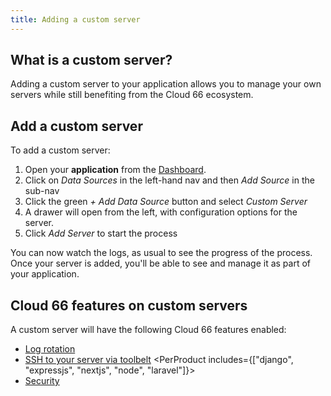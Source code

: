 ```yaml
---
title: Adding a custom server
---
```


## What is a custom server?

Adding a custom server to your application allows you to manage your own servers while still benefiting from the Cloud 66 ecosystem.

## Add a custom server

To add a custom server:

1. Open your **application** from the [Dashboard](https://app.cloud66.com/dashboard).
2. Click on *Data Sources* in the left-hand nav and then *Add Source* in the sub-nav
3. Click the green *+ Add Data Source* button and select *Custom Server*
4. A drawer will open from the left, with configuration options for the server.
5. Click *Add Server* to start the process

You can now watch the logs, as usual to see the progress of the process. Once your server is added, you'll be able to see and manage it as part of your application.

## Cloud 66 features on custom servers

A custom server will have the following Cloud 66 features enabled:

- [Log rotation](/docs/build-and-config/setting-up-custom-livelogs)
- [SSH to your server via toolbelt](/docs/toolbelt/toolbelt#ssh)
<PerProduct includes={["django", "expressjs", "nextjs", "node", "laravel"]}>
- [Security](/docs/networking/service-networking)
</PerProduct>

